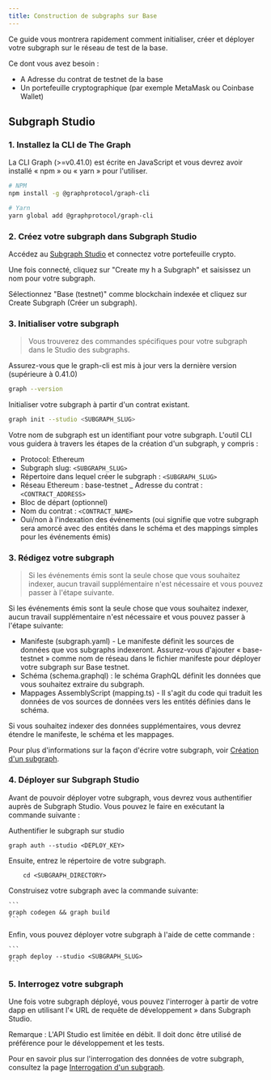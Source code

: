 ```yaml
---
title: Construction de subgraphs sur Base
---
```


Ce guide vous montrera rapidement comment initialiser, créer et déployer votre subgraph sur le réseau de test de la base.

Ce dont vous avez besoin :

- A Adresse du contrat de testnet de la base
- Un portefeuille cryptographique (par exemple MetaMask ou Coinbase Wallet)

## Subgraph Studio

### 1. Installez la CLI de The Graph

La CLI Graph (>=v0.41.0) est écrite en JavaScript et vous devrez avoir installé « npm » ou « yarn » pour l'utiliser.

```sh
# NPM
npm install -g @graphprotocol/graph-cli

# Yarn
yarn global add @graphprotocol/graph-cli
```

### 2. Créez votre subgraph dans Subgraph Studio

Accédez au [Subgraph Studio](https://thegraph.com/studio/) et connectez votre portefeuille crypto.

Une fois connecté, cliquez sur "Create my h a Subgraph" et saisissez un nom pour votre subgraph.

Sélectionnez "Base (testnet)" comme blockchain indexée et cliquez sur Create Subgraph (Créer un subgraph).

### 3. Initialiser votre subgraph

> Vous trouverez des commandes spécifiques pour votre subgraph dans le Studio des subgraphs.

Assurez-vous que le graph-cli est mis à jour vers la dernière version (supérieure à 0.41.0)

```sh
graph --version
```

Initialiser votre subgraph à partir d'un contrat existant.

```sh
graph init --studio <SUBGRAPH_SLUG>
```

Votre nom de subgraph est un identifiant pour votre subgraph. L'outil CLI vous guidera à travers les étapes de la création d'un subgraph, y compris :

- Protocol: Ethereum
- Subgraph slug: `<SUBGRAPH_SLUG>`
- Répertoire dans lequel créer le subgraph : `<SUBGRAPH_SLUG>`
- Réseau Ethereum : base-testnet \_ Adresse du contrat : `<CONTRACT_ADDRESS>`
- Bloc de départ (optionnel)
- Nom du contrat : `<CONTRACT_NAME>`
- Oui/non à l'indexation des événements (oui signifie que votre subgraph sera amorcé avec des entités dans le schéma et des mappings simples pour les événements émis)

### 3. Rédigez votre subgraph

> Si les événements émis sont la seule chose que vous souhaitez indexer, aucun travail supplémentaire n'est nécessaire et vous pouvez passer à l'étape suivante.

Si les événements émis sont la seule chose que vous souhaitez indexer, aucun travail supplémentaire n'est nécessaire et vous pouvez passer à l'étape suivante:

- Manifeste (subgraph.yaml) - Le manifeste définit les sources de données que vos subgraphs indexeront. Assurez-vous d'ajouter « base-testnet » comme nom de réseau dans le fichier manifeste pour déployer votre subgraph sur Base testnet.
- Schéma (schema.graphql) : le schéma GraphQL définit les données que vous souhaitez extraire du subgraph.
- Mappages AssemblyScript (mapping.ts) - Il s'agit du code qui traduit les données de vos sources de données vers les entités définies dans le schéma.

Si vous souhaitez indexer des données supplémentaires, vous devrez étendre le manifeste, le schéma et les mappages.

Pour plus d'informations sur la façon d'écrire votre subgraph, voir [Création d'un subgraph](/developing/creating-a-subgraph).

### 4. Déployer sur Subgraph Studio

Avant de pouvoir déployer votre subgraph, vous devrez vous authentifier auprès de Subgraph Studio. Vous pouvez le faire en exécutant la commande suivante :

Authentifier le subgraph sur studio

```
graph auth --studio <DEPLOY_KEY>
```

Ensuite, entrez le répertoire de votre subgraph.

```
    cd <SUBGRAPH_DIRECTORY>
```

Construisez votre subgraph avec la commande suivante:

````
```
graph codegen && graph build
```
````

Enfin, vous pouvez déployer votre subgraph à l'aide de cette commande :

````
```
graph deploy --studio <SUBGRAPH_SLUG>
```
````

### 5. Interrogez votre subgraph

Une fois votre subgraph déployé, vous pouvez l'interroger à partir de votre dapp en utilisant l'« URL de requête de développement » dans Subgraph Studio.

Remarque : L'API Studio est limitée en débit. Il doit donc être utilisé de préférence pour le développement et les tests.

Pour en savoir plus sur l'interrogation des données de votre subgraph, consultez la page [Interrogation d'un subgraph](/querying/querying-the-graph).
